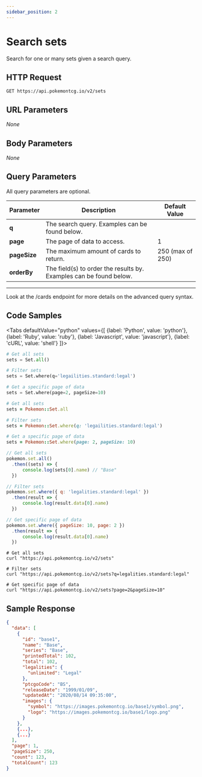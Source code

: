 ```yaml
---
sidebar_position: 2
---
```



# Search sets

Search for one or many sets given a search query.

## HTTP Request

```
GET https://api.pokemontcg.io/v2/sets
```

## URL Parameters

*None*

## Body Parameters

*None*

## Query Parameters

All query parameters are optional.

| Parameter    | Description                                                        | Default Value    |
|--------------|--------------------------------------------------------------------|------------------|
| **q**        | The search query. Examples can be found below.                     |                  |
| **page**     | The page of data to access.                                        | 1                |
| **pageSize** | The maximum amount of cards to return.                             | 250 (max of 250) |
| **orderBy**  | The field(s) to order the results by. Examples can be found below. |                  |


---

Look at the /cards endpoint for more details on the advanced query syntax.


## Code Samples

<Tabs
  defaultValue="python"
  values={[
      {label: 'Python', value: 'python'},
    {label: 'Ruby', value: 'ruby'},
    {label: 'Javascript', value: 'javascript'},
    {label: 'cURL', value: 'shell'}
  ]}>
  <TabItem value="python">

```python
# Get all sets
sets = Set.all()

# Filter sets
sets = Set.where(q='legailities.standard:legal')

# Get a specific page of data
sets = Set.where(page=2, pageSize=10)
```

  </TabItem>
    <TabItem value="ruby">

```ruby
# Get all sets
sets = Pokemon::Set.all

# Filter sets
sets = Pokemon::Set.where(q: 'legailities.standard:legal')

# Get a specific page of data
sets = Pokemon::Set.where(page: 2, pageSize: 10)
```

  </TabItem>
  <TabItem value="javascript">

```javascript
// Get all sets
pokemon.set.all()
  .then((sets) => {
      console.log(sets[0].name) // "Base"
  })

// Filter sets
pokemon.set.where({ q: 'legalities.standard:legal' })
  .then(result => {
      console.log(result.data[0].name)
  })

// Get specific page of data
pokemon.set.where({ pageSize: 10, page: 2 })
  .then(result => {
      console.log(result.data[0].name)
  })
```

  </TabItem>
  <TabItem value="shell">

```shell
# Get all sets
curl "https://api.pokemontcg.io/v2/sets"

# Filter sets
curl "https://api.pokemontcg.io/v2/sets?q=legalities.standard:legal"

# Get specific page of data
curl "https://api.pokemontcg.io/v2/sets?page=2&pageSize=10"
```

  </TabItem>
</Tabs>

## Sample Response

```json
{
  "data": [
    {
      "id": "base1",
      "name": "Base",
      "series": "Base",
      "printedTotal": 102,
      "total": 102,
      "legalities": {
        "unlimited": "Legal"
      },
      "ptcgoCode": "BS",
      "releaseDate": "1999/01/09",
      "updatedAt": "2020/08/14 09:35:00",
      "images": {
        "symbol": "https://images.pokemontcg.io/base1/symbol.png",
        "logo": "https://images.pokemontcg.io/base1/logo.png"
      }
    },
    {...},
    {...}
  ],
  "page": 1,
  "pageSize": 250,
  "count": 123,
  "totalCount": 123
}
```
